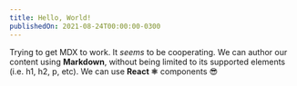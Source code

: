 ```yaml
---
title: Hello, World!
publishedOn: 2021-08-24T00:00:00-0300
---
```


Trying to get MDX to work. It _seems_ to be cooperating. We can author our
content using **Markdown**, without being limited to its supported elements
(i.e. h1, h2, p, etc). We can use **React ⚛** components 😎
